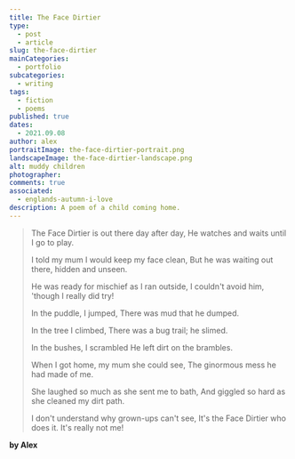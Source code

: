 ```yaml
---
title: The Face Dirtier
type: 
  - post
  - article
slug: the-face-dirtier
mainCategories: 
  - portfolio
subcategories: 
  - writing
tags:
  - fiction
  - poems
published: true
dates: 
  - 2021.09.08
author: alex
portraitImage: the-face-dirtier-portrait.png
landscapeImage: the-face-dirtier-landscape.png
alt: muddy children
photographer:
comments: true
associated: 
  - englands-autumn-i-love
description: A poem of a child coming home.
---
```


<PoemContent>

> The Face Dirtier is out there day after day,
> He watches and waits until I go to play.
>
>I told my mum I would keep my face clean,
>But he was waiting out there, hidden and unseen.
>
>He was ready for mischief as I ran outside,
>I couldn't avoid him, 'though I really did try!
>
>In the puddle, I jumped,
>There was mud that he dumped.
>
>In the tree I climbed,
>There was a bug trail; he slimed.
>
>In the bushes, I scrambled
>He left dirt on the brambles.
>
>When I got home, my mum she could see,
>The ginormous mess he had made of me.
>
>She laughed so much as she sent me to bath,
>And giggled so hard as she cleaned my dirt path.
>
>I don't understand why grown-ups can't see,
>It's the Face Dirtier who does it. It's really not me!

**by Alex**

</PoemContent>
